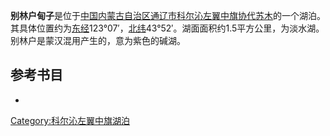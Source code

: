 '''别林户甸子'''是位于[[中国|中国]][[内蒙古自治区|内蒙古自治区]][[通辽市|通辽市]][[科尔沁左翼中旗|科尔沁左翼中旗]][[协代苏木|协代苏木]]的一个湖泊。其具体位置约为[[东经|东经]]123°07′，[[北纬|北纬]]43°52′。湖面面积约1.5平方公里，为淡水湖。别林户是蒙汉混用产生的，意为紫色的碱湖。
== 参考书目 ==
*{{cite book|author=牧寒 |title=《内蒙古湖泊》 |year=2003 |publisher=内蒙古人民出版社 |isbn=9787204039883  }}
{{模板:通辽市湖泊}}
{{内蒙古小作品}}

[[Category:科尔沁左翼中旗湖泊|Category:科尔沁左翼中旗湖泊]]